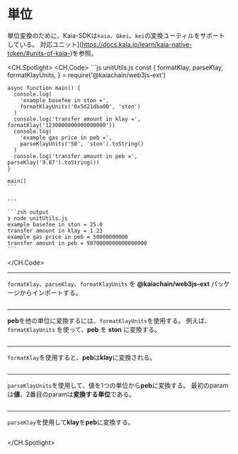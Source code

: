 # 単位

単位変換のために、Kaia-SDKは`kaia`、`Gkei`、`kei`の変換ユーティルをサポートしている。 対応ユニット](https://docs.kaia.io/learn/kaia-native-token/#units-of-kaia-)を参照。

<CH.Spotlight>
  <CH.Code>
    ```js unitUtils.js
    const {
      formatKlay,
      parseKlay,
      formatKlayUnits,
    } = require('@kaiachain/web3js-ext')

    async function main() {
      console.log(
        'example basefee in ston =',
        formatKlayUnits('0x5d21dba00', 'ston')
      )
      console.log('transfer amount in klay =', formatKlay('1230000000000000000'))
      console.log(
        'example gas price in peb =',
        parseKlayUnits('50', 'ston').toString()
      )
      console.log('transfer amount in peb =', parseKlay('9.87').toString())
    }

    main()
    ```

    ---

    ```zsh output
    ❯ node unitUtils.js
    example basefee in ston = 25.0
    transfer amount in klay = 1.23
    example gas price in peb = 50000000000
    transfer amount in peb = 9870000000000000000
    ```
  </CH.Code>

  ---

  `formatKlay`、`parseKlay`、`formatKlayUnits` を **@kaiachain/web3js-ext** パッケージからインポートする。

  ```js unitUtils.js focus=1
  ```

  ---

  **peb**を他の単位に変換するには、`formatKlayUnits`を使用する。 例えば、`formatKlayUnits` を使って、**peb** を **ston** に変換する。

  ```js unitUtils.js focus=8:11
  ```

  ---

  `formatKlay`を使用すると、**peb**は**klay**に変換される。

  ```js unitUtils.js focus=12
  ```

  ---

  `parseKlayUnits`を使用して、値を1つの単位から**peb**に変換する。 最初のparamは**値**、2番目のparamは**変換する単位**である。

  ```js unitUtils.js focus=13:16
  ```

  ---

  `parseKlay`を使用して**klay**を**peb**に変換する。

  ```js unitUtils.js focus=17
  ```
</CH.Spotlight>

